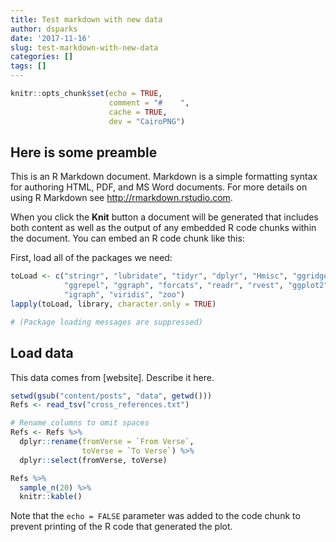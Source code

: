 ```yaml
---
title: Test markdown with new data
author: dsparks
date: '2017-11-16'
slug: test-markdown-with-new-data
categories: []
tags: []
---
```




```r
knitr::opts_chunk$set(echo = TRUE,
                      comment = "#    ",
                      cache = TRUE,
                      dev = "CairoPNG")
```

## Here is some preamble

This is an R Markdown document. Markdown is a simple formatting syntax for authoring HTML, PDF, and MS Word documents. For more details on using R Markdown see <http://rmarkdown.rstudio.com>.

When you click the **Knit** button a document will be generated that includes both content as well as the output of any embedded R code chunks within the document. You can embed an R code chunk like this:

First, load all of the packages we need:

```r
toLoad <- c("stringr", "lubridate", "tidyr", "dplyr", "Hmisc", "ggridges",
            "ggrepel", "ggraph", "forcats", "readr", "rvest", "ggplot2",
            "igraph", "viridis", "zoo")
lapply(toLoad, library, character.only = TRUE)

# (Package loading messages are suppressed)

```

## Load data

This data comes from [website]. Describe it here.

```r
setwd(gsub("content/posts", "data", getwd()))
Refs <- read_tsv("cross_references.txt")

# Rename columns to omit spaces
Refs <- Refs %>%
  dplyr::rename(fromVerse = `From Verse`,
                toVerse = `To Verse`) %>%
  dplyr::select(fromVerse, toVerse)

Refs %>%
  sample_n(20) %>%
  knitr::kable()

```

Note that the `echo = FALSE` parameter was added to the code chunk to prevent printing of the R code that generated the plot.
